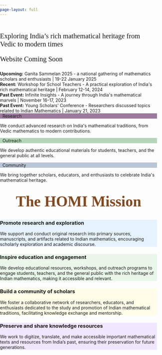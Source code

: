 ```yaml
---
page-layout: full
---
```


<style>
/* Direct CSS fixes for the gap */
body {
  overflow-x: hidden;
  margin: 0;
  padding: 0;
}
.navbar {
  margin-bottom: 0 !important;
  padding-bottom: 0 !important;
  border-bottom: 0 !important;
}
#quarto-header {
  margin-bottom: 0 !important;
  padding-bottom: 0 !important;
}
.page-columns {
  margin-top: -2px !important;
  padding-top: 0 !important;
}
.banner-section {
  margin-top: -2px !important;
  position: relative;
  top: -2px !important;
}
.column-page {
  margin-top: -25px !important;
  padding-top: 0 !important;
}
#quarto-content {
  padding-top: 0 !important;
  margin-top: 0 !important;
}
/* Additional fixes */
main.content {
  margin-top: -25px !important;
  padding-top: 0 !important;
}
#title-block-header {
  margin-top: 0 !important;
  padding-top: 0 !important;
}
.navbar + * {
  margin-top: -2px !important;
}
/* Force no gap between navbar and any content */
.navbar ~ * {
  margin-top: 0 !important;
}
/* Extreme measure to eliminate any gap */
html body > nav.navbar + div {
  margin-top: -2px !important;
}
</style>

<!-- Banner Section -->
::: {.banner-section}
<div class="banner-content">
  <p style="color: white !important;">History of Mathematics in India</p>
  <p style="font-family: 'Playwrite IN', cursive; font-size: 1.4rem;">Exploring India's rich mathematical heritage from Vedic to modern times</p>
  <p style="font-family: 'Playwrite IN', cursive; font-size: 1.4rem;">Website Coming Soon</p>
</div>
:::

<!-- Event Slider -->
```{=html}
<div class="text-slider-container">
  <div class="text-slider">
    <div class="text-slider-item">
      <strong>Upcoming:</strong> Ganita Sammelan 2025 - a national gathering of mathematics scholars and enthusiasts | 19-22 January 2025
    </div>
    <div class="text-slider-item">
      <strong>Recent:</strong> Workshop for School Teachers - A practical exploration of India's rich mathematical heritage | February 12-14, 2024
    </div>
    <div class="text-slider-item">
      <strong>Past Event:</strong> Infinite Insights - A journey through India's mathematical marvels | November 16-17, 2023
    </div>
    <div class="text-slider-item">
      <strong>Past Event:</strong> Young Scholars' Conference - Researchers discussed topics related to Indian Mathematics | January 21, 2023
    </div>
  </div>
</div>
```

<!-- Features Section -->
::: {.features-section .py-5}

::: {.grid}

::: {.g-col-12 .g-col-md-4}
::: {.feature-card .new-style}
```{=html}
<div class="feature-header" style="background-color: #9B7A9D;"><i class="bi bi-mortarboard" style="color: #fff;"></i>&nbsp;&nbsp;Research</div>
<div class="feature-content">
  <p>We conduct advanced research on India's mathematical traditions, from Vedic mathematics to modern contributions.</p>
</div>
<!-- <div class="feature-footer">
  <a href="projects.html" class="feature-link">Learn More</a>
</div>-->
```
:::
:::

::: {.g-col-12 .g-col-md-4}
::: {.feature-card .new-style}
```{=html}
<div class="feature-header" style="background-color: #B5D6B8;"><i class="bi bi-book" style="color: #fff;"></i>&nbsp;&nbsp;Outreach</div>
<div class="feature-content">
  <p>We develop authentic educational materials for students, teachers, and the general public at all levels.</p>
</div>
<!-- <div class="feature-footer">
  <a href="resources.html" class="feature-link">Learn More</a>
</div>-->
```
:::
:::

::: {.g-col-12 .g-col-md-4}
::: {.feature-card .new-style}
```{=html}
<div class="feature-header" style="background-color: #B8C5D6;"><i class="bi bi-people" style="color: #fff;"></i>&nbsp;&nbsp;Community</div>
<div class="feature-content">
  <p>We bring together scholars, educators, and enthusiasts to celebrate India's mathematical heritage.</p>
</div>
<!-- <div class="feature-footer">
  <a href="outreach.html" class="feature-link">Learn More</a>
</div>-->
```
:::
:::

:::
:::

<h2 style="text-align: center; font-family: 'Moon Dance', cursive; font-size: 3rem; color: rgb(130, 73, 32); margin: 2rem 0; border-bottom: 0px;">The HOMI Mission</h2>

::: {.grid}

::: {.g-col-12 .g-col-md-6}
::: {.card .h-100 style="background-color: #e6f3ff;"}
::: {.card-body}
### Promote research and exploration

We support and conduct original research into primary sources, manuscripts, and artifacts related to Indian mathematics, encouraging scholarly exploration and academic discourse.
:::
:::
:::

::: {.g-col-12 .g-col-md-6}
::: {.card .h-100 style="background-color: #e8f7e8;"}
::: {.card-body}
### Inspire education and engagement

We develop educational resources, workshops, and outreach programs to engage students, teachers, and the general public with the rich heritage of Indian mathematics, making it accessible and relevant.
:::
:::
:::

::: {.g-col-12 .g-col-md-6}
::: {.card .h-100 style="background-color: #fffde8;"}
::: {.card-body}
### Build a community of scholars

We foster a collaborative network of researchers, educators, and enthusiasts dedicated to the study and promotion of Indian mathematical traditions, facilitating knowledge exchange and mentorship.
:::
:::
:::

::: {.g-col-12 .g-col-md-6}
::: {.card .h-100 style="background-color: #f0e6ff;"}
::: {.card-body}
### Preserve and share knowledge resources

We work to digitize, translate, and make accessible important mathematical texts and resources from India's past, ensuring their preservation for future generations.
:::
:::
:::

:::
